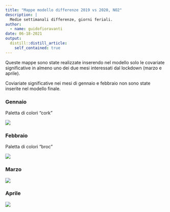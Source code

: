 ```yaml
---
title: "Mappe modello differenze 2019 vs 2020, NO2"
description: |
  Medie settimanali differenze, giorni feriali.
author:
  - name: guidofioravanti
date: 06-18-2021
output:
  distill::distill_article:
    self_contained: true
---
```


Queste mappe sono state realizzate inserendo nel modello solo le covariate significative in almeno uno dei due mesi interessati dal lockdown (marzo e aprile). 

Coviariate significative nei mesi di gennaio e febbraio non sono state inserite nel modello finale.

### Gennaio

Paletta di colori "cork"

![](./_mappe_1_feriali.png) 

### Febbraio

Paletta di colori "broc"

![](./_mappe_2_feriali.png) 


### Marzo

![](./_mappe_3_feriali.png) 

### Aprile

![](./_mappe_4_feriali.png) 